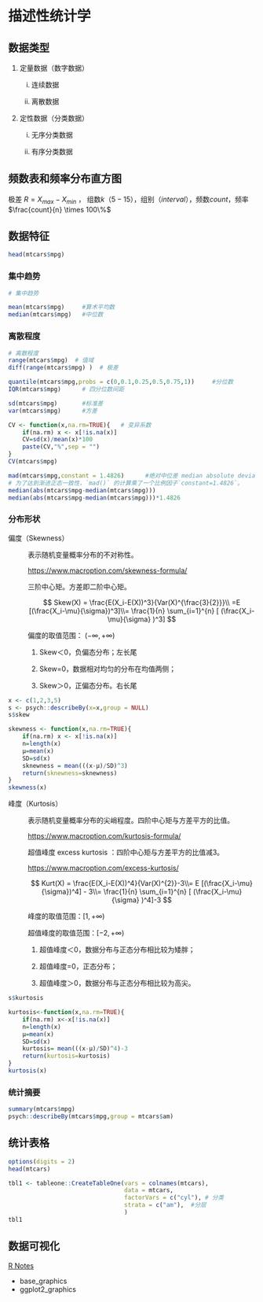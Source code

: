 # 描述性统计学

## 数据类型

1.  定量数据（数字数据）

    i.  连续数据

    ii. 离散数据

2.  定性数据（分类数据）

    i.  无序分类数据

    ii. 有序分类数据

## 频数表和频率分布直方图

极差 $R=X_{max}-X_{min}$ ， 组数$k$（$5-15$），组别（$interval$），频数$count$，频率$\frac{count}{n} \times 100\%$

## 数据特征

```r
head(mtcars$mpg)
```

### 集中趋势

```r
# 集中趋势

mean(mtcars$mpg)     #算术平均数
median(mtcars$mpg)   #中位数

```

### 离散程度

```r
# 离散程度
range(mtcars$mpg)  # 值域
diff(range(mtcars$mpg) )  # 极差

quantile(mtcars$mpg,probs = c(0,0.1,0.25,0.5,0.75,1))     #分位数
IQR(mtcars$mpg)      # 四分位数间距

sd(mtcars$mpg)       #标准差
var(mtcars$mpg)      #方差

CV <- function(x,na.rm=TRUE){   # 变异系数
    if(na.rm) x <- x[!is.na(x)]
    CV=sd(x)/mean(x)*100
    paste(CV,"%",sep = "")
}
CV(mtcars$mpg)

mad(mtcars$mpg,constant = 1.4826)      #绝对中位差 median absolute deviation
# 为了达到渐进正态一致性，`mad()` 的计算乘了一个比例因子`constant=1.4826`。
median(abs(mtcars$mpg-median(mtcars$mpg)))
median(abs(mtcars$mpg-median(mtcars$mpg)))*1.4826
```

### 分布形状

偏度（Skewness）

:   表示随机变量概率分布的不对称性。

    <https://www.macroption.com/skewness-formula/>

    三阶中心矩。方差即二阶中心矩。

    $$ 
        Skew(X) =  \frac{E(X_i-E(X))^3}{Var(X)^{\frac{3}{2}}}\\ =E  [(\frac{X_i-\mu}{\sigma})^3]\\= \frac{1}{n} \sum_{i=1}^{n} [ (\frac{X_i-\mu}{\sigma} )^3]
    $$

    偏度的取值范围： $(-\infty,+\infty)$

    1.  Skew＜0，负偏态分布；左长尾

    2.  Skew=0，数据相对均匀的分布在均值两侧；

    3.  Skew＞0，正偏态分布。右长尾

```r
x <- c(1,2,3,5)
s <- psych::describeBy(x=x,group = NULL)
s$skew

skewness <- function(x,na.rm=TRUE){
    if(na.rm) x <- x[!is.na(x)]
    n=length(x)
    μ=mean(x)
    SD=sd(x)
    sknewness = mean(((x-μ)/SD)^3)
    return(sknewness=sknewness)
}
skewness(x)
```

峰度（Kurtosis）

:   表示随机变量概率分布的尖峭程度。四阶中心矩与方差平方的比值。

    <https://www.macroption.com/kurtosis-formula/>

    超值峰度 excess kurtosis ：四阶中心矩与方差平方的比值减3。

    <https://www.macroption.com/excess-kurtosis/>

    $$
    Kurt(X) =  \frac{E(X_i-E(X))^4}{Var(X)^{2}}-3\\= E  [(\frac{X_i-\mu}{\sigma})^4] - 3\\= \frac{1}{n} \sum_{i=1}^{n} [ (\frac{X_i-\mu}{\sigma} )^4]-3
    $$

    峰度的取值范围：$[1,+\infty)$

    超值峰度的取值范围：$[-2,+\infty)$

    1.  超值峰度＜0，数据分布与正态分布相比较为矮胖；

    2.  超值峰度=0，正态分布；

    3.  超值峰度＞0，数据分布与正态分布相比较为高尖。

```r
s$kurtosis

kurtosis<-function(x,na.rm=TRUE){
    if(na.rm) x<-x[!is.na(x)]
    n=length(x)
    μ=mean(x)
    SD=sd(x)
    kurtosis= mean(((x-μ)/SD)^4)-3
    return(kurtosis=kurtosis)
}
kurtosis(x)
```

### 统计摘要

```r
summary(mtcars$mpg)
psych::describeBy(mtcars$mpg,group = mtcars$am)
```

## 统计表格

```r
options(digits = 2)
head(mtcars)

tbl1 <- tableone::CreateTableOne(vars = colnames(mtcars),
                                 data = mtcars,
                                 factorVars = c("cyl"), # 分类
                                 strata = c("am"),  #分层
                                 )
tbl1


```

## 数据可视化

[R Notes](https://wanganlin00.github.io/R/)

-   base_graphics
-   ggplot2_graphics

